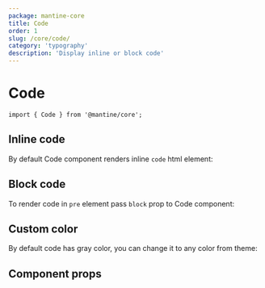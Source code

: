 ```yaml
---
package: mantine-core
title: Code
order: 1
slug: /core/code/
category: 'typography'
description: 'Display inline or block code'
---
```



# Code

<PageHeader source="mantine-core/src/Code/Code.tsx" docs="core/Code.mdx" package="@mantine/core" />

```tsx
import { Code } from '@mantine/core';
```

## Inline code

By default Code component renders inline `code` html element:

<CodeInlineDemo />

## Block code

To render code in `pre` element pass `block` prop to Code component:

<CodeBlockDemo />

## Custom color

By default code has gray color, you can change it to any color from <GatsbyLink to="/pages/theming/">theme</GatsbyLink>:

<CodeColorDemo />

## Component props

<PropsTable component="Code" />
